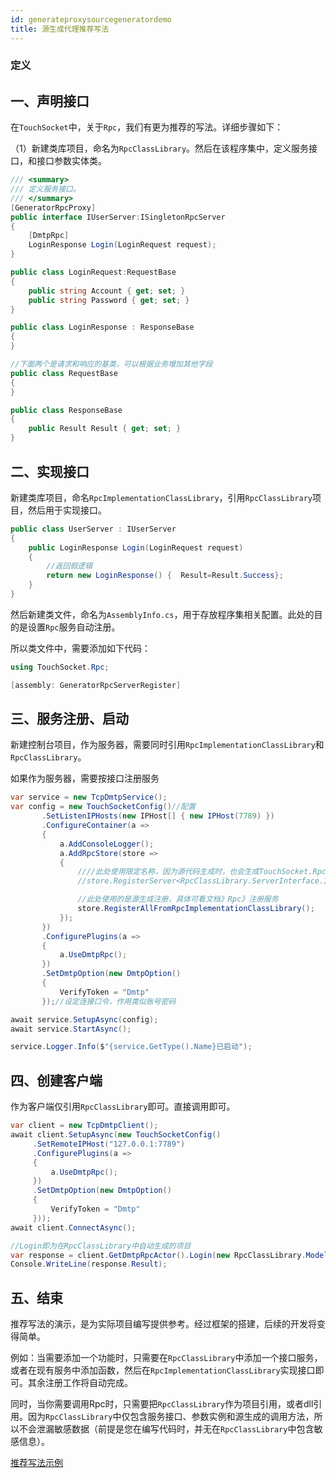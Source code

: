 ```yaml
---
id: generateproxysourcegeneratordemo
title: 源生成代理推荐写法
---
```



### 定义

<TouchSocketRpcDefinition />


## 一、声明接口

在`TouchSocket`中，关于`Rpc`，我们有更为推荐的写法。详细步骤如下：

（1）新建类库项目，命名为`RpcClassLibrary`。然后在该程序集中，定义服务接口，和接口参数实体类。

```csharp showLineNumbers
/// <summary>
/// 定义服务接口。
/// </summary>
[GeneratorRpcProxy]
public interface IUserServer:ISingletonRpcServer
{
    [DmtpRpc]
    LoginResponse Login(LoginRequest request);
}
```

```csharp showLineNumbers
public class LoginRequest:RequestBase
{
    public string Account { get; set; }
    public string Password { get; set; }
}

public class LoginResponse : ResponseBase
{
}

//下面两个是请求和响应的基类，可以根据业务增加其他字段
public class RequestBase
{
}

public class ResponseBase
{
    public Result Result { get; set; }
}
```

## 二、实现接口

新建类库项目，命名`RpcImplementationClassLibrary`，引用`RpcClassLibrary`项目，然后用于实现接口。

```csharp showLineNumbers
public class UserServer : IUserServer
{
    public LoginResponse Login(LoginRequest request)
    {
        //返回假逻辑
        return new LoginResponse() {  Result=Result.Success};
    }
}
```

然后新建类文件，命名为`AssemblyInfo.cs`，用于存放程序集相关配置。此处的目的是设置`Rpc`服务自动注册。

所以类文件中，需要添加如下代码：

```csharp showLineNumbers
using TouchSocket.Rpc;

[assembly: GeneratorRpcServerRegister]
```

## 三、服务注册、启动

新建控制台项目，作为服务器，需要同时引用`RpcImplementationClassLibrary`和`RpcClassLibrary`。

如果作为服务器，需要按接口注册服务

```csharp showLineNumbers
var service = new TcpDmtpService();
var config = new TouchSocketConfig()//配置
       .SetListenIPHosts(new IPHost[] { new IPHost(7789) })
       .ConfigureContainer(a =>
       {
           a.AddConsoleLogger();
           a.AddRpcStore(store =>
           {
               ////此处使用限定名称，因为源代码生成时，也会生成TouchSocket.Rpc.Generators.IUserServer的接口
               //store.RegisterServer<RpcClassLibrary.ServerInterface.IUserServer, UserServer>();

               //此处使用的是源生成注册，具体可看文档》Rpc》注册服务
               store.RegisterAllFromRpcImplementationClassLibrary();
           });
       })
       .ConfigurePlugins(a =>
       {
           a.UseDmtpRpc();
       })
       .SetDmtpOption(new DmtpOption()
       {
           VerifyToken = "Dmtp"
       });//设定连接口令，作用类似账号密码

await service.SetupAsync(config);
await service.StartAsync();

service.Logger.Info($"{service.GetType().Name}已启动");
```

## 四、创建客户端

作为客户端仅引用`RpcClassLibrary`即可。直接调用即可。

```csharp {15}
var client = new TcpDmtpClient();
await client.SetupAsync(new TouchSocketConfig()
     .SetRemoteIPHost("127.0.0.1:7789")
     .ConfigurePlugins(a =>
     {
         a.UseDmtpRpc();
     })
     .SetDmtpOption(new DmtpOption()
     {
         VerifyToken = "Dmtp"
     }));
await client.ConnectAsync();

//Login即为在RpcClassLibrary中自动生成的项目
var response = client.GetDmtpRpcActor().Login(new RpcClassLibrary.Models.LoginRequest() { Account = "Account", Password = "Account" });
Console.WriteLine(response.Result);
```

## 五、结束

推荐写法的演示，是为实际项目编写提供参考。经过框架的搭建，后续的开发将变得简单。

例如：当需要添加一个功能时，只需要在`RpcClassLibrary`中添加一个接口服务，或者在现有服务中添加函数，然后在`RpcImplementationClassLibrary`实现接口即可。其余注册工作将自动完成。

同时，当你需要调用Rpc时，只需要把`RpcClassLibrary`作为项目引用，或者dll引用。因为`RpcClassLibrary`中仅包含服务接口、参数实例和源生成的调用方法，所以不会泄漏敏感数据（前提是您在编写代码时，并无在`RpcClassLibrary`中包含敏感信息）。

[推荐写法示例](https://gitee.com/RRQM_Home/TouchSocket/tree/master/examples/Dmtp)

